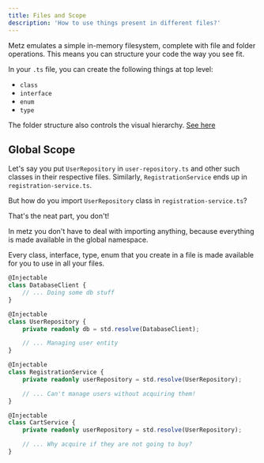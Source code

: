 ```yaml
---
title: Files and Scope
description: 'How to use things present in different files?'
---
```


Metz emulates a simple in-memory filesystem, complete with file and folder operations. This means you can structure your code
the way you see fit. 

In your `.ts` file, you can create the following things at top level:
- `class`
- `interface`
- `enum`
- `type`

<Note>The folder structure also controls the visual hierarchy. [See here]()</Note>


## Global Scope
Let's say you put `UserRepository` in `user-repository.ts` and other such classes in their respective files. Similarly, `RegistrationService` ends up in `registration-service.ts`.

But how do you import `UserRepository` class in `registration-service.ts`?

That's the neat part, you don't!

In metz you don't have to deal with importing anything, because everything is made available in the global namespace. 

Every class, interface, type, enum that you create in a file is made available for you to use in all your files.

<CodeGroup>

```typescript db.ts
@Injectable
class DatabaseClient {
    // ... Doing some db stuff
}
```

```typescript user-repository.ts
@Injectable
class UserRepository {
    private readonly db = std.resolve(DatabaseClient);

    // ... Managing user entity
}
```

```typescript registration-service.ts
@Injectable
class RegistrationService {
    private readonly userRepository = std.resolve(UserRepository);

    // ... Can't manage users without acquiring them!
}
```
```typescript cart-service.ts
@Injectable
class CartService {
    private readonly userRepository = std.resolve(UserRepository);

    // ... Why acquire if they are not going to buy?
}
```

</CodeGroup>

